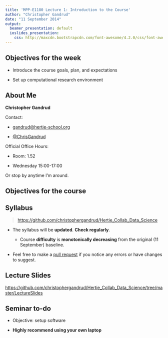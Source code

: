 ```yaml
---
title: 'MPP-E1180 Lecture 1: Introduction to the Course'
author: "Christopher Gandrud"
date: "11 September 2014"
output:
  beamer_presentation: default
  ioslides_presentation:
    css: http://maxcdn.bootstrapcdn.com/font-awesome/4.2.0/css/font-awesome.min.css
---
```


## Objectives for the week

- Introduce the course goals, plan, and expectations

- Set up computational research environment

## About Me

**Christopher Gandrud** 

Contact:

- <a href="mailto:gandrud@hertie-school.org"><i class="fa fa-envelope"></i> gandrud@hertie-school.org</a>

- <a href="https://twitter.com/ChrisGandrud"><i class="fa fa-twitter"></i> @ChrisGandrud</a>

Official Office Hours: 

- Room: 1.52 

- Wednesday 15:00-17:00

Or stop by anytime I'm around.

## Objectives for the course


## Syllabus

> <https://github.com/christophergandrud/Hertie_Collab_Data_Science> 

- The syllabus will be **updated**. **Check regularly**.

    + Course **difficulty** is **monotonically decreasing** from the original (11 September) baseline.
    
- Feel free to make a [pull request](https://help.github.com/articles/using-pull-requests) if you notice any errors or have changes to suggest.
    
## Lecture Slides

<https://github.com/christophergandrud/Hertie_Collab_Data_Science/tree/master/LectureSlides>


    
## Seminar to-do

- Objective: setup software

- **Highly recommend using your own laptop**